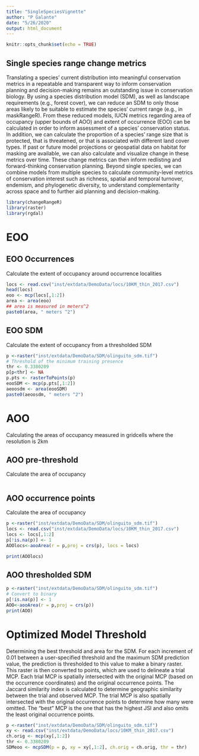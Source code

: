 ```yaml
---
title: "SingleSpeciesVignette"
author: "P Galante"
date: "5/26/2020"
output: html_document
---
```


```r
knitr::opts_chunk$set(echo = TRUE)
```

## Single species range change metrics

Translating a species’ current distribution into meaningful conservation metrics in a repeatable and transparent way to inform conservation planning and decision-making remains an outstanding issue in conservation biology. By using a species distribution model (SDM), as well as landscape requirements (e.g., forest cover), we can reduce an SDM to only those areas likely to be suitable to estimate the species’ current range (e.g., in maskRangeR). From these reduced models, IUCN metrics regarding area of occupancy (upper bounds of AOO) and extent of occurrence (EOO) can be calculated in order to inform assessment of a species’ conservation status.  In addition, we can calculate the proportion of a species’ range size that is protected, that is threatened, or that is associated with different land cover types. If past or future model projections or geospatial data on habitat for masking  are available, we can also calculate and visualize change in these metrics over time. These change metrics can then inform redlisting and forward-thinking conservation planning. Beyond single species, we can combine models from multiple species to calculate community-level metrics of conservation interest such as richness, spatial and temporal turnover, endemism, and phylogenetic diversity, to understand complementarity across space and to further aid planning and decision-making.


```r
library(changeRangeR)
library(raster)
library(rgdal)
```
# EOO

## EOO Occurrences

Calculate the extent of occupancy around occurrence localities

```r
locs <- read.csv("inst/extdata/DemoData/locs/10KM_thin_2017.csv")
head(locs)
eoo <- mcp(locs[,1:2])
area <- area(eoo)
## area is measured in meters^2
paste0(area, " meters ^2")
```

## EOO SDM

Calculate the extent of occupancy from a thresholded SDM

```r
p <-raster("inst/extdata/DemoData/SDM/olinguito_sdm.tif")
# Threshold of the minimum training presence
thr <- 0.3380209
p[p<thr] <- NA
p.pts <- rasterToPoints(p)
eooSDM <- mcp(p.pts[,1:2])
aeoosdm <- area(eooSDM)
paste0(aeoosdm, " meters ^2")
```

# AOO

Calculating the areas of occupancy measured in gridcells where the resolution is 2km

## AOO pre-threshold

Calculate the area of occupancy 

```r

```

## AOO occurrence points

Calculate the area of occupancy 

```r
p <-raster("inst/extdata/DemoData/SDM/olinguito_sdm.tif")
locs <- read.csv("inst/extdata/DemoData/locs/10KM_thin_2017.csv")
locs <- locs[,1:2]
p[!is.na(p)] <- 1
AOOlocs<-aooArea(r = p,proj = crs(p), locs = locs)

print(AOOlocs)
```

## AOO thresholded SDM
```r
p <-raster("inst/extdata/DemoData/SDM/olinguito_sdm.tif")
# Convert to binary
p[!is.na(p)] <- 1
AOO<-aooArea(r = p,proj = crs(p))
print(AOO)
```

# Optimized Model Threshold

Determining the best threshold and area for the SDM. For each increment of 0.01 between a user-specified threshold and the maximum SDM 
prediction value, the prediction is thresholded to this value to make a binary raster. This raster is then converted to points, which 
are used to delineate a trial MCP. Each trial MCP is spatially intersected with the original MCP (based on the occurrence coordinates) and
the original occurrence points. The Jaccard similarity index is calculated to determine geographic similarity between the trial and 
observed MCP. The trial MCP is also spatially intersected with the original occurrence points to determine how many were omitted. The 
"best" MCP is the one that has the highest JSI and also omits the least original occurrence points.

```r
p <-raster("inst/extdata/DemoData/SDM/olinguito_sdm.tif")
xy <- read.csv("inst/extdata/DemoData/locs/10KM_thin_2017.csv")
ch.orig <- mcp(xy[,1:2])
thr <- 0.3380209
SDMeoo <- mcpSDM(p = p, xy = xy[,1:2], ch.orig = ch.orig, thr = thr)
```



